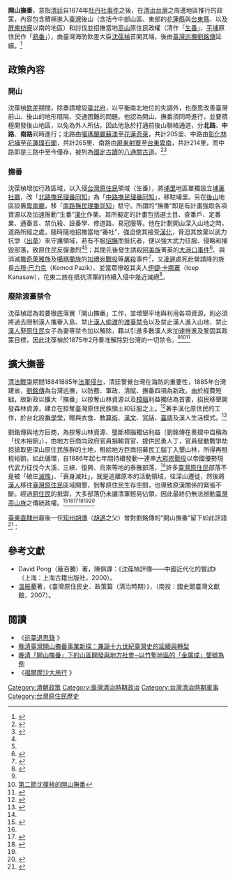 '''開山撫番'''，意指[[臺灣清治時期|清廷]]自1874年[[牡丹社事件|牡丹社事件]]之後，在[[臺灣清治時期|清治台灣]]之周邊地區推行的政策，內容包含積極進入[[臺灣|臺灣]]後山（含括今中部山區、東部的[[花蓮縣|花蓮縣]]與[[臺東縣|台東縣]]，以及[[屏東縣|屏東]][[枋寮鄉|枋寮]]以南的地區）和討伐並招撫當地[[山地原住民|高山]]原住民政權（清作「[[生番|生番]]」，[[平埔族群|平埔]]原住民作「[[熟番|熟番]]」），由臺灣海防欽差大臣[[沈葆禎|沈葆禎]]首開其端，後由[[臺灣巡撫|臺灣巡撫]][[劉銘傳|劉銘傳]]延續。<ref>{{Cite book|title=《臺灣原住民史．政策篇（清治時期）》|last=溫|first=振華|publisher=國史館臺灣文獻館|year=2007|isbn=9789860115611|location=南投縣|pages=|language=zh-tw}}</ref>{{Rp|98-100}}

==政策內容==
{{Wikisourceshas|臺灣撫番開路情形疏|籌商大員移紮臺灣後山疏}}
===開山===
沈葆楨[[欽差|欽差]]期間，除奏請增設[[臺北府|臺北府]]，以平衡南北地位的失調外，也亟思改善臺灣前山、後山的地形阻隔、交通困難的問題。他認為開山、撫番須同時進行，並要積極開發後山地區，以免為外人所佔。因此他急於打通前後山聯絡通道，分'''北路'''、'''中路'''、'''南路'''同時進行；北路由[[噶瑪蘭廳|噶瑪蘭廳]][[蘇澳鎮_(宜蘭縣)|蘇澳]]至[[花蓮縣|花蓮]][[奇萊|奇萊]]，共計205里、中路由[[彰化縣|彰化]][[竹山鎮_(臺灣)|林圮埔]]至[[花蓮縣|花蓮]][[玉里鎮|璞石閣]]，共計265里、南路由[[屏東縣|屏東]][[射寮|射寮]]至[[臺東縣|台東]][[卑南鄉|卑南]]，共計214里，而中路即是三路中至今僅存，被列為[[國定古蹟|國定古蹟]]的[[八通關古道|八通關古道]]。<ref name=":0">{{Cite web|url=http://nrch.culture.tw/twpedia.aspx?id=3561|title=開山撫番|accessdate=2017-03-21|author=|date=|work=nrch.culture.tw|publisher=|archive-date=2018-11-06|archive-url=https://web.archive.org/web/20181106132234/http://nrch.culture.tw/twpedia.aspx?id=3561|dead-url=no}}</ref><ref name=":1">{{Cite news|url=http://beta.nmp.gov.tw/main/07/7-3/3-2/2-28/03.pdf|title=專題演講：晚清後山的開發|date=2017-03-21|newspaper=archive.is|accessdate=2017-03-21|deadurl=yes|archiveurl=https://archive.is/20170321082441/http://beta.nmp.gov.tw/main/07/7-3/3-2/2-28/03.pdf|archivedate=2017-03-21}}</ref>

===撫番===
沈葆楨增加行政區域，以入侵[[台灣原住民|台灣原住民]]領域（生番），將[[埔里|埔里]]地區單獨設立[[埔裏社廳|埔裏社廳]]，改「[[北路撫民理番同知|北路撫民理番同知]]」為「[[中路撫民理番同知|中路撫民理番同知]]」，移駐埔里。另在[[東臺灣|後山]]地區設置[[卑南廳|卑南廳]]，移「[[南路撫民理番同知|南路撫民理番同知]]」駐守。所謂的“撫番”即是有計畫強取各項資源以及加速推動“生番”[[漢化|漢化]]作業。其所擬定的計畫包括選土目、查番戶、定番業、通番言、禁仇殺、設番學、修道路、易冠服等。他在計劃開山深入山地之時，道路所經之處，隨時隨地招撫當地“番社”，強迫使其接受[[漢化|漢化]]，脅迫其放棄以武力抗爭（[[出草|出草]]）來守護領域，若有不服[[招撫|招撫]]而抵抗者，便以強大武力征服、侵略和摧毀部落，致原住民反彈激烈<ref name=":0" /><ref name=":1" />；其間先後發生誘殺[[阿美族|阿美族]]菁英的[[大港口事件|大港口事件]]<ref>{{cite web|author1=吳明季、楊秀隆|title=《記憶中通往桃花源的路》|url=http://kiwit.apc.atipd.tw/history|date=2019年5月5日|publisher=台灣原住民族學院促進會、奇美部落|location=台灣|7=|access-date=2020年10月2日|archive-date=2019年5月5日|archive-url=https://web.archive.org/web/20190505072752/http://kiwit.apc.atipd.tw/history|dead-url=no}}</ref>、與消滅[[撒奇萊雅族|撒奇萊雅族]]及[[噶瑪蘭族|噶瑪蘭族]]的[[加禮宛戰役|加禮宛戰役]]等[[屠殺|屠殺]]事件<ref>{{cite book|author1=康培德|author2=李宜憲|coauthors=陳俊男|title=《加禮宛事件》|date=2015年12月|publisher=原住民委員會|location=台灣|isbn=9789860468502|edition=初版|accessdate=2016-10-28}}</ref>，又[[凌遲|凌遲]]處死赴營請降的族長[[古穆·巴力克|古穆·巴力克]]（Komod Pazik）、並當眾慘殺其夫人[[伊婕·卡娜蕭|伊婕·卡娜蕭]]（Icep Kanasaw），花東二族在抵抗清軍的持續入侵中幾近滅絕<ref>{{Cite web|url=http://www.matataiwan.com/2013/10/02/sakizaya-bishop-wood/|title=奇萊平原上的巨大茄苳樹：撒奇萊雅族人的生命與毀滅之歌|accessdate=2017-02-05|author=|date=2013-10-02|work=Mata Taiwan|publisher=|archiveurl=https://web.archive.org/web/20170205153429/http://www.matataiwan.com/2013/10/02/sakizaya-bishop-wood/|archivedate=2017-02-05}}</ref>。

===廢除渡臺禁令===
沈葆楨認為若要徹底落實「開山撫番」工作，並增墾平地與利用各項資源，則必須將過去限制漢人攜眷入島、禁止[[漢人|漢人]][[偷渡|偷渡]]的[[渡臺禁令|渡臺禁令]]以及禁止漢人進入山地、禁止[[漢人|漢人]]娶[[原住民|原住民]]女子為妻等禁令加以解除，藉以引進多數漢人來加速推進及鞏固其政策目標，因此沈葆楨於1875年2月奏准解除對台灣的一切禁令。<ref name=":0" /><ref>[https://web.archive.org/web/20170321074339/http://ebooks.lib.ntu.edu.tw/1_file/NTL/12/c5hsyquarter2.pdf 第二節沈葆楨的開山撫番]</ref><ref>{{Cite journal|title=晚清「開山撫番」與臺灣後山太魯閣族群勢力之變遷|url=http://lawdata.com.tw/tw/detail.aspx?no=264830|last=潘繼道|date=2003-09-01|issue=9|pages=49–70|journal=|access-date=2017-03-21|archive-date=2020-06-24|archive-url=https://web.archive.org/web/20200624053240/http://lawdata.com.tw/tw/detail.aspx?no=264830|dead-url=no}}</ref>

==擴大撫番==
[[清法戰爭|清法戰爭]]期間1884{{ndash}}1885年[[西仔反|法軍侵台]]，清廷警覺台灣在海防的重要性，1885年台灣建省，[[劉銘傳|劉銘傳]]為台灣巡撫，以防務、軍政、清賦、撫番四項為新政。由於經費短絀，故新政以擴大「撫番」以掠奪山林資源以及[[樟腦|樟腦]]利益獨佔為首要，招民移墾開發森林資源，建立在掠奪臺灣原住民族領土和征服之上。<ref name="fujii_2019">{{cite web|url=https://pdfhost.io/v/HBhinK0hY_.pdf|title=《大嵙崁事件》|author=傅琪貽（藤井志津枝）|publisher=原住民族委員會|work=原住民族重大歷史事件系列叢書（五）|date=2019年5月|ISBN=9789860590883|archiveurl=https://web.archive.org/web/20210625011250/https://pdfhost.io/pdf/dfb88b5e-1426-4a0e-906a-c21f1bf7ee7d/ea33b6f4-5dfc-4680-8b86-db7d584549a3.pdf|archivedate=2021-06-25|deadurl=no|access-date=2021-06-25}}</ref>著手漢化原住民的工作，於台北設[[番學堂|番學堂]]，贈與衣食、教[[算術|算術]]、[[中文|漢文]]、[[官話|官話]]、[[臺語|臺語]]及漢人生活模式。<ref>{{Cite web|url=http://ihc.apc.gov.tw/Journals.php?pid=620&id=768|title=期刊管理 - 原住民族文獻會網站|accessdate=2017-03-21|date=2014-04-21|last=原住民族文獻會網站|work=ihc.apc.gov.tw|archive-date=2017-03-22|archive-url=https://web.archive.org/web/20170322014000/http://ihc.apc.gov.tw/Journals.php?pid=620&id=768|dead-url=no}}</ref>

劉銘傳與地方巨商，為掠奪山林資源、壟斷樟腦獨佔利益（劉銘傳在奏摺中自稱為「伐木裕餉」），由地方巨商向政府官員捐輸買官、提供民勇人丁，官員發動戰爭劫掠搶取更深山原住民族群的土地，租給地方巨商招募民工腦丁入墾山林，所得再租稅裕餉，如此循環，自1886年起七年間持續發動一連串[[大嵙崁戰役|大嵙崁戰役]]以帝國優勢現代武力征伐今大溪、三峽、復興、烏來等地的泰雅部落，<ref name="fujii_2019"/>許多[[臺灣原住民|臺灣原住民]]部落不是被「破庄[[滅族|滅族]]」、「喪身滅社」，就是逃離原本的活動領域，往深山遷徙，然後將[[漢人|漢人]]移往[[臺灣原住民|臺灣原住民]]區域開墾，剝奪原住民生存空間，也導致原漢關係的緊張不斷。經過[[原住民|原住民]]的抵禦，大多部落仍未讓清軍輕易佔領，因此最終仍無法撼動[[臺灣|臺灣]][[高山族|高山族]]之傳統政權。<ref>{{Cite web|url=http://ndltd.ncl.edu.tw/cgi-bin/gs32/gsweb.cgi/login?o=dnclcdr&s=id=%22083NCCU4100001%22.&searchmode=basic|title=清末台灣的「開山撫番」戰爭__臺灣博碩士論文知識加值系統|accessdate=2017-03-21|work=ndltd.ncl.edu.tw|archive-date=2020-06-24|archive-url=https://web.archive.org/web/20200624053253/https://ndltd.ncl.edu.tw/cgi-bin/gs32/gsweb.cgi/login?o=dnclcdr&s=id%3D%22083NCCU4100001%22.&searchmode=basic|dead-url=no}}</ref><ref name=":0" /><ref>{{Cite web|url=http://c.ianthro.tw/403749|title=中研院民族所數位典藏|accessdate=2017-03-21|work=c.ianthro.tw|language=en|deadurl=yes|archiveurl=https://web.archive.org/web/20170321074525/http://c.ianthro.tw/403749|archivedate=2017-03-21}}</ref><ref>{{Cite web|url=http://ir.lib.nchu.edu.tw/handle/11455/10254|title=NCHU Institutional Repository CRIS: 晚清台灣開山「撫番」政策（1874-1895）|accessdate=2017-03-21|date=2017-03-21|deadurl=yes|archiveurl=https://web.archive.org/web/20170321074718/http://ir.lib.nchu.edu.tw/handle/11455/10254|archivedate=2017-03-21}}</ref><ref name=":1" /><ref>{{Cite book|url=https://books.google.com.tw/books/about/%E6%99%9A%E6%B8%85%E8%87%BA%E7%81%A3_%E9%96%8B%E5%B1%B1%E6%92%AB%E7%95%AA_%E8%88%87%E5%BB%BA%E7%9C%81%E8%B2%A1.html?id=25oOrgEACAAJ&redir_esc=y|title=晚清臺灣"開山撫番"與建省財政及樟腦,茶生產之探討(1885-1895年)|last=何易達|first=|date=2013-01-01|publisher=|year=|isbn=|location=|pages=|language=zh|chapter=|access-date=2017-03-21|archive-date=2020-06-24|archive-url=https://web.archive.org/web/20200624053304/https://books.google.com.tw/books/about/%E6%99%9A%E6%B8%85%E8%87%BA%E7%81%A3_%E9%96%8B%E5%B1%B1%E6%92%AB%E7%95%AA_%E8%88%87%E5%BB%BA%E7%9C%81%E8%B2%A1.html?id=25oOrgEACAAJ&redir_esc=y|dead-url=no}}</ref>

[[臺東直隸州|臺東直隸州]]最後一任[[知州|知州]][[胡傳|胡傳]]（[[胡適|胡適]]之父）曾對劉銘傳的“開山撫番”留下如此評語<ref>{{Cite web|url=http://ipoem.nmtl.gov.tw/Topmenu/Topmenu_PoemSearchOverViewContent?CatID=1165|title=2016愛詩網徵文活動|accessdate=2017-03-21|archive-date=2017-03-21|archive-url=https://web.archive.org/web/20170321073940/http://ipoem.nmtl.gov.tw/Topmenu/Topmenu_PoemSearchOverViewContent?CatID=1165|dead-url=no}}</ref>：

{{cquote|臺灣自議開山以來，十有八年矣。剿則無功；撫則罔效；墾則並無尺土寸地報請升科；防則徒為富紳土豪保護茶寮、田寮、腦寮，而不能禁兇番[[出草|出草]]。每年虛糜防餉、撫墾費為數甚鉅。明明無絲毫之益，而覆轍相蹈，至再、至三、至四，不悟、不悔；豈非咄咄怪事哉！}}

==參考文獻==
{{Reflist|colwidth=|2}}
*David Pong（龐百騰）著，陳俱譯：《沈葆楨評傳——中國近代化的嘗試》（上海：上海古籍出版社，2000）。
*[[溫振華|溫振華]]著，《臺灣原住民史．政策篇（清治時期）》，（南投：國史館臺灣文獻館，2007）。

== 閱讀 ==
* 《[http://www.guoxue123.com/tw/01/021/001.htm 巡臺退思錄] {{Wayback|url=http://www.guoxue123.com/tw/01/021/001.htm |date=20200624053316 }}》
* [http://www.ith.sinica.edu.tw/Fellows_pdf/wklin/%E6%9E%97%E6%96%87%E5%87%B12014-06%20%E3%80%88%E6%99%9A%E6%B8%85%E8%87%BA%E7%81%A3%E9%96%8B%E5%B1%B1%E6%92%AB%E7%95%AA%E4%BA%8B%E6%A5%AD%E6%96%B0%E6%8E%A2%EF%BC%9A%E5%85%BC%E8%AB%96%E5%8D%81%E4%B9%9D%E4%B8%96%E7%B4%80%E8%87%BA%E7%81%A3%E5%8F%B2%E7%9A%84%E5%BB%B6%E7%BA%8C%E8%88%87%E8%BD%89%E5%9E%8B%E3%80%89%EF%BC%8C%E3%80%8A%E6%BC%A2%E5%AD%B8%E7%A0%94%E7%A9%B6%E3%80%8B32(2)%EF%BC%9A139-174.pdf 晚清臺灣開山撫番事業新探：兼論十九世紀臺灣史的延續與轉型] {{Wayback|url=http://www.ith.sinica.edu.tw/Fellows_pdf/wklin/%E6%9E%97%E6%96%87%E5%87%B12014-06%20%E3%80%88%E6%99%9A%E6%B8%85%E8%87%BA%E7%81%A3%E9%96%8B%E5%B1%B1%E6%92%AB%E7%95%AA%E4%BA%8B%E6%A5%AD%E6%96%B0%E6%8E%A2%EF%BC%9A%E5%85%BC%E8%AB%96%E5%8D%81%E4%B9%9D%E4%B8%96%E7%B4%80%E8%87%BA%E7%81%A3%E5%8F%B2%E7%9A%84%E5%BB%B6%E7%BA%8C%E8%88%87%E8%BD%89%E5%9E%8B%E3%80%89%EF%BC%8C%E3%80%8A%E6%BC%A2%E5%AD%B8%E7%A0%94%E7%A9%B6%E3%80%8B32(2)%EF%BC%9A139-174.pdf |date=20200925123517 }}
* [https://web.archive.org/web/20170321074241/http://www.ntl.edu.tw/public/Attachment/01231152498.pdf 晚清「開山撫番」下的山區開發與地方社會─以竹塹地區的「金廣成」墾號為例]
* 《[http://www.tiprc.org.tw/blog_wp/?p=12503 福爾摩沙大旅行] {{Wayback|url=http://www.tiprc.org.tw/blog_wp/?p=12503 |date=20170321170331 }}》

{{臺灣清治時期歷史事件}}
[[Category:清朝政策|Category:清朝政策]]
[[Category:臺灣清治時期政治|Category:臺灣清治時期政治]]
[[Category:台灣清治時期軍事|Category:台灣清治時期軍事]]
[[Category:台灣原住民歷史|Category:台灣原住民歷史]]